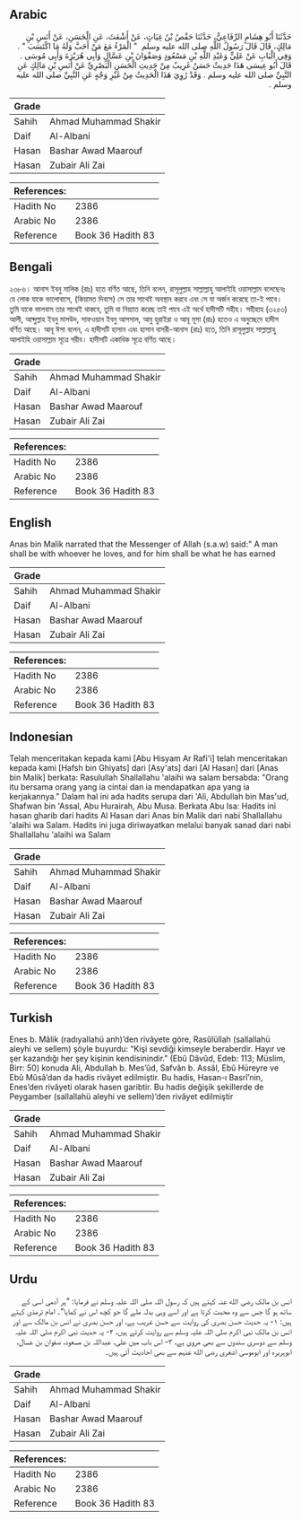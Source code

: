 ## Arabic


<div dir="rtl" lang="ar" style={{fontSize:'larger',backgroundColor:'#f8f9fa',padding:20}}>
حَدَّثَنَا أَبُو هِشَامٍ الرِّفَاعِيُّ، حَدَّثَنَا حَفْصُ بْنُ غِيَاثٍ، عَنْ أَشْعَثَ، عَنِ الْحَسَنِ، عَنْ أَنَسِ بْنِ مَالِكٍ، قَالَ قَالَ رَسُولُ اللَّهِ صلى الله عليه وسلم ‏ "‏ الْمَرْءُ مَعَ مَنْ أَحَبَّ وَلَهُ مَا اكْتَسَبَ ‏"‏ ‏.‏ وَفِي الْبَابِ عَنْ عَلِيٍّ وَعَبْدِ اللَّهِ بْنِ مَسْعُودٍ وَصَفْوَانَ بْنِ عَسَّالٍ وَأَبِي هُرَيْرَةَ وَأَبِي مُوسَى ‏.‏ قَالَ أَبُو عِيسَى هَذَا حَدِيثٌ حَسَنٌ غَرِيبٌ مِنْ حَدِيثِ الْحَسَنِ الْبَصْرِيِّ عَنْ أَنَسِ بْنِ مَالِكٍ عَنِ النَّبِيِّ صلى الله عليه وسلم ‏.‏ وَقَدْ رُوِيَ هَذَا الْحَدِيثُ مِنْ غَيْرِ وَجْهٍ عَنِ النَّبِيِّ صلى الله عليه وسلم ‏.‏
</div>
<div style={{backgroundColor:'#f8f9fa',padding:20, marginBottom: 10}}><table> <thead> <tr> <th>Grade</th> <th></th> </tr> </thead> <tbody> <tr><td>Sahih</td><td>Ahmad Muhammad Shakir</td></tr><tr><td>Daif</td><td>Al-Albani</td></tr><tr><td>Hasan</td><td>Bashar Awad Maarouf</td></tr><tr><td>Hasan</td><td>Zubair Ali Zai</td></tr></tbody></table><table> <thead> <tr> <th>References:</th> <th></th> </tr> </thead> <tbody><tr><td>Hadith No</td><td>2386</td></tr><tr><td>Arabic No</td><td>2386</td></tr><tr><td>Reference</td><td>Book 36 Hadith 83</td></tr></tbody></table></div>

## Bengali


<div dir="ltr" lang="bn" style={{fontSize:'larger',backgroundColor:'#f8f9fa',padding:20}}>
২৩৮৬। আনাস ইবনু মালিক (রাঃ) হতে বর্ণিত আছে, তিনি বলেন, রাসূলুল্লাহ সাল্লাল্লাহু আলাইহি ওয়াসাল্লাম বলেছেনঃ যে লোক যাকে ভালোবাসে, (কিয়ামত দিবসে) সে তার সাথেই অবস্থান করবে এবং সে যা অর্জন করেছে তা-ই পাবে। তুমি যাকে ভালবাস তার সাথেই থাকবে, তুমি যা নিয়্যাত করেছ তাই পাবে এই অর্থে হাদীসটি সহীহ। সহীহাহ (৩২৫৩) আলী, আব্দুল্লাহ ইবনু মাসউদ, সাফওয়ান ইবনু আসসাল, আবু হুরাইরা ও আবূ মূসা (রাঃ) হতেও এ অনুচ্ছেদে হাদীস বর্ণিত আছে। আবূ ঈসা বলেন, এ হাদীসটি হাসান এবং হাসান বাসরী-আনাস (রাঃ) হতে, তিনি রাসূলুল্লাহ সাল্লাল্লাহু আলাইহি ওয়াসাল্লাম সূত্রে গরীব। হাদীসটি একাধিক সূত্রে বর্ণিত আছে।
</div>
<div style={{backgroundColor:'#f8f9fa',padding:20, marginBottom: 10}}><table> <thead> <tr> <th>Grade</th> <th></th> </tr> </thead> <tbody> <tr><td>Sahih</td><td>Ahmad Muhammad Shakir</td></tr><tr><td>Daif</td><td>Al-Albani</td></tr><tr><td>Hasan</td><td>Bashar Awad Maarouf</td></tr><tr><td>Hasan</td><td>Zubair Ali Zai</td></tr></tbody></table><table> <thead> <tr> <th>References:</th> <th></th> </tr> </thead> <tbody><tr><td>Hadith No</td><td>2386</td></tr><tr><td>Arabic No</td><td>2386</td></tr><tr><td>Reference</td><td>Book 36 Hadith 83</td></tr></tbody></table></div>

## English


<div dir="ltr" lang="en" style={{fontSize:'larger',backgroundColor:'#f8f9fa',padding:20}}>
Anas bin Malik narrated that the Messenger of Allah (s.a.w) said:" A man shall be with whoever he loves, and for him shall be what he has earned
</div>
<div style={{backgroundColor:'#f8f9fa',padding:20, marginBottom: 10}}><table> <thead> <tr> <th>Grade</th> <th></th> </tr> </thead> <tbody> <tr><td>Sahih</td><td>Ahmad Muhammad Shakir</td></tr><tr><td>Daif</td><td>Al-Albani</td></tr><tr><td>Hasan</td><td>Bashar Awad Maarouf</td></tr><tr><td>Hasan</td><td>Zubair Ali Zai</td></tr></tbody></table><table> <thead> <tr> <th>References:</th> <th></th> </tr> </thead> <tbody><tr><td>Hadith No</td><td>2386</td></tr><tr><td>Arabic No</td><td>2386</td></tr><tr><td>Reference</td><td>Book 36 Hadith 83</td></tr></tbody></table></div>

## Indonesian


<div dir="ltr" lang="id" style={{fontSize:'larger',backgroundColor:'#f8f9fa',padding:20}}>
Telah menceritakan kepada kami [Abu Hisyam Ar Rafi'i] telah menceritakan kepada kami [Hafsh bin Ghiyats] dari [Asy'ats] dari [Al Hasan] dari [Anas bin Malik] berkata: Rasulullah Shallallahu 'alaihi wa salam bersabda: "Orang itu bersama orang yang ia cintai dan ia mendapatkan apa yang ia kerjakannya." Dalam hal ini ada hadits serupa dari 'Ali, Abdullah bin Mas'ud, Shafwan bin 'Assal, Abu Hurairah, Abu Musa. Berkata Abu Isa: Hadits ini hasan gharib dari hadits Al Hasan dari Anas bin Malik dari nabi Shallallahu 'alaihi wa Salam. Hadits ini juga diriwayatkan melalui banyak sanad dari nabi Shallallahu 'alaihi wa Salam
</div>
<div style={{backgroundColor:'#f8f9fa',padding:20, marginBottom: 10}}><table> <thead> <tr> <th>Grade</th> <th></th> </tr> </thead> <tbody> <tr><td>Sahih</td><td>Ahmad Muhammad Shakir</td></tr><tr><td>Daif</td><td>Al-Albani</td></tr><tr><td>Hasan</td><td>Bashar Awad Maarouf</td></tr><tr><td>Hasan</td><td>Zubair Ali Zai</td></tr></tbody></table><table> <thead> <tr> <th>References:</th> <th></th> </tr> </thead> <tbody><tr><td>Hadith No</td><td>2386</td></tr><tr><td>Arabic No</td><td>2386</td></tr><tr><td>Reference</td><td>Book 36 Hadith 83</td></tr></tbody></table></div>

## Turkish


<div dir="ltr" lang="tr" style={{fontSize:'larger',backgroundColor:'#f8f9fa',padding:20}}>
Enes b. Mâlik (radıyallahü anh)’den rivâyete göre, Rasûlüllah (sallallahü aleyhi ve sellem) şöyle buyurdu: “Kişi sevdiği kimseyle beraberdir. Hayır ve şer kazandığı her şey kişinin kendisinindir.” (Ebû Dâvûd, Edeb: 113; Müslim, Birr: 50) konuda Ali, Abdullah b. Mes’ûd, Safvân b. Assâl, Ebû Hüreyre ve Ebû Mûsâ’dan da hadis rivâyet edilmiştir. Bu hadis, Hasan-ı Basrî’nin, Enes’den rivâyeti olarak hasen garibtir. Bu hadis değişik şekillerde de Peygamber (sallallahü aleyhi ve sellem)’den rivâyet edilmiştir
</div>
<div style={{backgroundColor:'#f8f9fa',padding:20, marginBottom: 10}}><table> <thead> <tr> <th>Grade</th> <th></th> </tr> </thead> <tbody> <tr><td>Sahih</td><td>Ahmad Muhammad Shakir</td></tr><tr><td>Daif</td><td>Al-Albani</td></tr><tr><td>Hasan</td><td>Bashar Awad Maarouf</td></tr><tr><td>Hasan</td><td>Zubair Ali Zai</td></tr></tbody></table><table> <thead> <tr> <th>References:</th> <th></th> </tr> </thead> <tbody><tr><td>Hadith No</td><td>2386</td></tr><tr><td>Arabic No</td><td>2386</td></tr><tr><td>Reference</td><td>Book 36 Hadith 83</td></tr></tbody></table></div>

## Urdu


<div dir="rtl" lang="ur" style={{fontSize:'larger',backgroundColor:'#f8f9fa',padding:20}}>
انس بن مالک رضی الله عنہ کہتے ہیں کہ رسول اللہ صلی اللہ علیہ وسلم نے فرمایا: ”ہر آدمی اسی کے ساتھ ہو گا جس سے وہ محبت کرتا ہے اور اسے وہی بدلہ ملے گا جو کچھ اس نے کمایا“۔ امام ترمذی کہتے ہیں: ۱- یہ حدیث حسن بصری کی روایت سے حسن غریب ہے، اور حسن بصری نے انس بن مالک سے اور انس بن مالک نبی اکرم صلی اللہ علیہ وسلم سے روایت کرتے ہیں، ۲- یہ حدیث نبی اکرم صلی اللہ علیہ وسلم سے دوسری سندوں سے بھی مروی ہے، ۳- اس باب میں علی، عبداللہ بن مسعود، صفوان بن عسال، ابوہریرہ اور ابوموسیٰ اشعری رضی الله عنہم سے بھی احادیث آئی ہیں۔
</div>
<div style={{backgroundColor:'#f8f9fa',padding:20, marginBottom: 10}}><table> <thead> <tr> <th>Grade</th> <th></th> </tr> </thead> <tbody> <tr><td>Sahih</td><td>Ahmad Muhammad Shakir</td></tr><tr><td>Daif</td><td>Al-Albani</td></tr><tr><td>Hasan</td><td>Bashar Awad Maarouf</td></tr><tr><td>Hasan</td><td>Zubair Ali Zai</td></tr></tbody></table><table> <thead> <tr> <th>References:</th> <th></th> </tr> </thead> <tbody><tr><td>Hadith No</td><td>2386</td></tr><tr><td>Arabic No</td><td>2386</td></tr><tr><td>Reference</td><td>Book 36 Hadith 83</td></tr></tbody></table></div>